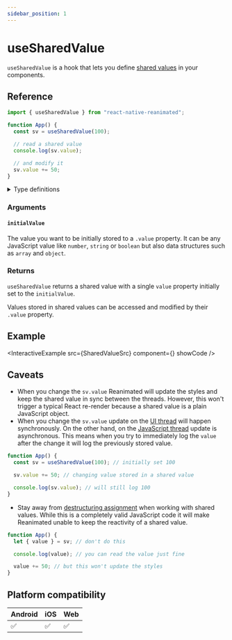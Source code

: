 ```yaml
---
sidebar_position: 1
---
```


# useSharedValue

`useSharedValue` is a hook that lets you define [shared values](/docs/fundamentals/glossary#shared-value) in your components.

## Reference

```javascript
import { useSharedValue } from "react-native-reanimated";

function App() {
  const sv = useSharedValue(100);

  // read a shared value
  console.log(sv.value);

  // and modify it
  sv.value += 50;
}
```

<details>
<summary>Type definitions</summary>

```typescript
type SharedValue<T> = { value: T };

function useSharedValue<T>(initialValue: T): SharedValue<T>;
```

</details>

### Arguments

#### `initialValue`

The value you want to be initially stored to a `.value` property. It can be any JavaScript value like `number`, `string` or `boolean` but also data structures such as `array` and `object`.

### Returns

`useSharedValue` returns a shared value with a single `value` property initially set to the `initialValue`.

Values stored in shared values can be accessed and modified by their `.value` property.

## Example


<InteractiveExample src={SharedValueSrc} component={<SharedValue />} showCode />

## Caveats

- When you change the `sv.value` Reanimated will update the styles and keep the shared value in sync between the threads. However, this won't trigger a typical React re-render because a shared value is a plain JavaScript object.
- When you change the `sv.value` update on the [UI thread](/docs/fundamentals/glossary#ui-thread) will happen synchronously. On the other hand, on the [JavaScript thread](/docs/fundamentals/glossary#javascript-thread) update is asynchronous. This means when you try to immediately log the `value` after the change it will log the previously stored value.

<Indent>

```javascript
function App() {
  const sv = useSharedValue(100); // initially set 100

  sv.value += 50; // changing value stored in a shared value

  console.log(sv.value); // will still log 100
}
```

</Indent>

- Stay away from [destructuring assignment](https://developer.mozilla.org/en-US/docs/Web/JavaScript/Reference/Operators/Destructuring_assignment) when working with shared values. While this is a completely valid JavaScript code it will make Reanimated unable to keep the reactivity of a shared value.

<Indent>

```javascript
function App() {
  let { value } = sv; // don't do this

  console.log(value); // you can read the value just fine

  value += 50; // but this won't update the styles
}
```

</Indent>

## Platform compatibility

<div className="compatibility">

| Android | iOS | Web |
| ------- | --- | --- |
| ✅      | ✅  | ✅  |

</div>
